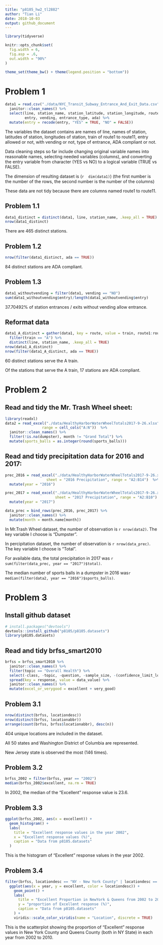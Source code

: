 ```yaml
---
title: "p8105_hw2_tl2882"
author: "Tian Li"
date: 2018-10-03
output: github_document
---
```


```r
library(tidyverse)

knitr::opts_chunk$set(
  fig.width = 6,
  fig.asp = .6,
  out.width = "90%"
)

theme_set(theme_bw() + theme(legend.position = "bottom"))
```

# Problem 1

```r
data1 = read.csv("./data/NYC_Transit_Subway_Entrance_And_Exit_Data.csv") %>% 
  janitor::clean_names() %>% 
  select(line, station_name, station_latitude, station_longitude, route1:route11,
         entry, vending, entrance_type, ada) %>% 
  mutate(entry = recode(entry, "YES" = TRUE, "NO" = FALSE))
```

The variables the dataset contains are names of line, names of station, latitudes of station, longitudes of station, train of route1 to route11, entry allowed or not, with vending or not, type of entrance, ADA compliant or not.

Data cleaning steps so far include changing original variable names into reasonable names, selecting needed variables (columns), and converting the entry variable from character (YES vs NO) to a logical variable (TRUE vs FALSE).

The dimension of resulting dataset is (```r  dim(data1) ```) (the first number is the number of the rows, the second number is the number of the columns)

These data are not tidy because there are columns named route1 to route11.

## Problem 1.1

```r
data1_distinct = distinct(data1, line, station_name, .keep_all = TRUE)
nrow(data1_distinct)
```

There are 465 distinct stations.

## Problem 1.2

```r
nrow(filter(data1_distinct, ada == TRUE))
```

84 distinct stations are ADA compliant.

## Problem 1.3

```r
data1_withoutvending = filter(data1, vending == "NO")
sum(data1_withoutvending$entry)/length(data1_withoutvending$entry)
```

37.70492% of station entrances / exits without vending allow entrance.

## Reformat data
```r
data1_A_distinct = gather(data1, key = route, value = train, route1:route11) %>% 
  filter(train == "A") %>% 
  distinct(line, station_name, .keep_all = TRUE)
nrow(data1_A_distinct)
nrow(filter(data1_A_distinct, ada == TRUE))
```

60 distinct stations serve the A train.

Of the stations that serve the A train, 17 stations are ADA compliant.

# Problem 2

## Read and tidy the Mr. Trash Wheel sheet:

```r
library(readxl)
data2 = read_excel("./data/HealthyHarborWaterWheelTotals2017-9-26.xlsx",
                 range = cell_cols("A:N"))  %>% 
  janitor::clean_names() %>% 
  filter(!is.na(dumpster), month != "Grand Total") %>% 
  mutate(sports_balls = as.integer(round(sports_balls)))
```

## Read and tidy precipitation data for 2016 and 2017:

```r
prec_2016 = read_excel("./data/HealthyHarborWaterWheelTotals2017-9-26.xlsx",
                   sheet = "2016 Precipitation", range = "A2:B14")  %>% 
  mutate(year = "2016")

prec_2017 = read_excel("./data/HealthyHarborWaterWheelTotals2017-9-26.xlsx",
                       sheet = "2017 Precipitation", range = "A2:B10")  %>% 
  mutate(year = "2017")

data_prec = bind_rows(prec_2016, prec_2017) %>% 
  janitor::clean_names() %>%
  mutate(month = month.name[month])
```

In Mr.Trash Wheel dataset, the number of observation is ```r nrow(data2)```. The key variable I choose is "Dumpster".

In percipitation dataset, the number of observation is ```r nrow(data_prec)```. The key variable I choose is "Total".

For available data, the total precipitation in 2017 was ```r sum(filter(data_prec, year == "2017")$total)```.

The median number of sports balls in a dumpster in 2016 was```r median(filter(data2, year == "2016")$sports_balls)```.

# Problem 3

## Install github dataset

```r
# install.packages("devtools")
devtools::install_github("p8105/p8105.datasets")
library(p8105.datasets)
```

## Read and tidy brfss_smart2010

```r
brfss = brfss_smart2010 %>% 
  janitor::clean_names() %>%
  filter(topic == "Overall Health") %>%
  select(-class, -topic, -question, -sample_size, -(confidence_limit_low:geo_location)) %>% 
  spread(key = response, value = data_value) %>% 
  janitor::clean_names() %>%
  mutate(excel_or_verygood = excellent + very_good)
```

## Problem 3.1

```r
nrow(distinct(brfss, locationdesc))
nrow(distinct(brfss, locationabbr))
arrange(count(brfss, brfss$locationabbr), desc(n))
```

404 unique locations are included in the dataset.

All 50 states and Washington District of Columbia are represented.

New Jersey state is observed the most (146 times).

## Problem 3.2

```r
brfss_2002 = filter(brfss, year == "2002")
median(brfss_2002$excellent, na.rm = TRUE)
```

In 2002, the median of the “Excellent” response value is 23.6.

## Problem 3.3

```r
ggplot(brfss_2002, aes(x = excellent)) +
  geom_histogram() + 
  labs(
    title = "Excellent response values in the year 2002", 
    x = "Excellent response values (%)", 
    caption = "Data from p8105.datasets"
  )
```

This is the histogram of “Excellent” response values in the year 2002.

## Problem 3.4

```r
filter(brfss, locationdesc == "NY - New York County" | locationdesc == "NY - Queens County") %>% 
  ggplot(aes(x = year, y = excellent, color = locationdesc)) + 
    geom_point() + 
    labs(
      title = "Excellent Proportion in NewYork & Queens from 2002 to 2010",
      y = "proportion of Excellent response (%)", 
      caption = "Data from p8105.datasets"
    ) + 
    viridis::scale_color_viridis(name = "Location", discrete = TRUE)
```

This is the scatterplot showing the proportion of “Excellent” response values in New York County and Queens County (both in NY State) in each year from 2002 to 2010.